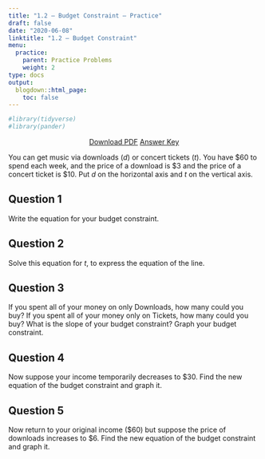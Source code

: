 ```yaml
---
title: "1.2 — Budget Constraint — Practice"
draft: false
date: "2020-06-08"
linktitle: "1.2 — Budget Constraint"
menu:
  practice:
    parent: Practice Problems
    weight: 2
type: docs
output:
  blogdown::html_page:
    toc: false
---
```

```r
#library(tidyverse)
#library(pander)
```

<p style="text-align:center"><a target="_blank" href="/practice/1.2-practice-pdf.pdf"><span class="btn btn-primary btn-lg"><i class="fas fa-file-pdf"></i> Download PDF</a></span> <a target="_blank" href="/practice/1.2-practice-answers.html"><span class="btn btn-primary btn-lg"><i class="far fa-life-ring"></i> Answer Key</a></span></p>

You can get music via downloads ($d$) or concert tickets ($t$). You have \$60 to spend each week, and the price of a download is \$3 and the price of a concert ticket is &dollar;10. Put $d$ on the horizontal axis and $t$ on the vertical axis.

## Question 1

Write the equation for your budget constraint.

## Question 2 

Solve this equation for $t$, to express the equation of the line.

## Question 3

If you spent all of your money on only Downloads, how many could you buy? If you spent all of your money only on Tickets, how many could you buy? What is the slope of your budget constraint? Graph your budget constraint.

## Question 4

Now suppose your income temporarily decreases to \$30. Find the new equation of the budget constraint and graph it.

## Question 5

Now return to your original income (\$60) but suppose the price of downloads increases to \$6. Find the new equation of the budget constraint and graph it.